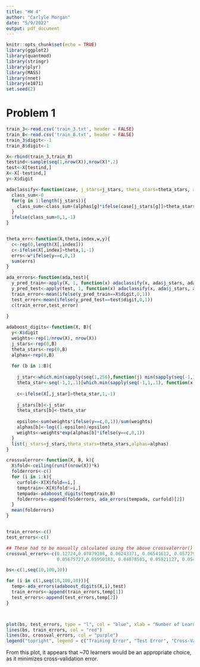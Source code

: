 ```yaml
---
title: "HW 4"
author: "Carlyle Morgan"
date: "5/9/2022"
output: pdf_document
---
```


```r
knitr::opts_chunk$set(echo = TRUE)
library(ggplot2)
library(quantmod)
library(stringr)
library(plyr)
library(MASS)
library(nnet)
library(e1071)
set.seed(2)
```

# Problem 1

```r
train_3<-read.csv('train_3.txt', header = FALSE)
train_8<-read.csv('train_8.txt', header = FALSE)
train_3$digit<--1
train_8$digit<-1

X<-rbind(train_3,train_8)
testind<-sample(seq(1,nrow(X)),nrow(X)*.2)
test<-X[testind,]
X<-X[-testind,]
y<-X$digit

adaclassify<-function(case, j_stars=j_stars, theta_stars=theta_stars, alphas=alphas){
  class_sum<-0
  for(g in 1:length(j_stars)){
    class_sum<-class_sum+(alphas[g]*ifelse(case[j_stars[g]]>theta_stars[g],1,-1))
  }
  ifelse(class_sum>0,1,-1)
}


theta_err<-function(X,theta,index,w,y){
  c<-rep(0,length(X[,index]))
  c<-ifelse(X[,index]>theta,1,-1)
  errs<-w*ifelse(y==c,0,1)
  sum(errs)
}

ada_errors<-function(ada,test){
  y_pred_train<-apply(X, 1, function(x) adaclassify(x, ada$j_stars, ada$theta_stars, ada$alphas))
  y_pred_test<-apply(test, 1, function(x) adaclassify(x, ada$j_stars, ada$theta_stars, ada$alphas))
  train_error<-mean(ifelse(y_pred_train==X$digit,0,1))
  test_error<-mean(ifelse(y_pred_test==test$digit,0,1))
  c(train_error,test_error)
  
}

adaboost_digits<-function(X, B){
  y<-X$digit
  weights<-rep(1/nrow(X), nrow(X))
  j_stars<-rep(0,B)
  theta_stars<-rep(0,B)
  alphas<-rep(0,B)
  
  for (b in 1:B){
    
    j_star<-which.min(sapply(seq(1,256),function(j) min(sapply(seq(-1,1,.1), function(x) theta_err(X,x,j,weights,y)))))
    theta_star<-seq(-1,1,.1)[which.min(sapply(seq(-1,1,.1), function(x) theta_err(X,x,j_star,weights,y)))]
    
    c<-ifelse(X[,j_star]>theta_star,1,-1)
    
    j_stars[b]<-j_star
    theta_stars[b]<-theta_star
    
    epsilon<-sum(weights*ifelse(y==c,0,1))/sum(weights)
    alphas[b]<-log((1-epsilon)/epsilon)
    weights<-weights*exp(alphas[b]*ifelse(y==c,0,1))
  }
  list(j_stars=j_stars,theta_stars=theta_stars,alphas=alphas)
}

crossvalerror<-function(X, B, k){ 
  X$fold<-ceiling(runif(nrow(X))*k)
  folderrors<-c()
  for (i in 1:k){
    curfold<-X[X$fold==i,]
    temptrain<-X[X$fold!=i,]
    tempada<-adaboost_digits(temptrain,B)
    folderrors<-append(folderrors, ada_errors(tempada, curfold)[2])
  }
  mean(folderrors)
}


train_errors<-c()
test_errors<-c()

## These had to be manually calculated using the above crossvalerror() function as they took several minutes each to run
crossval_errors<-c(0.12724,0.07879108, 0.06243371, 0.06541612, 0.05727944,
                   0.05675727,0.05950183, 0.04878585, 0.05821127, 0.05409029, 0.06067585)

bs<-c(1,seq(10,100,10))

for (i in c(1,seq(10,100,10))){
  temp<-ada_errors(adaboost_digits(X,i),test)
  train_errors<-append(train_errors,temp[1])
  test_errors<-append(test_errors,temp[2])
}



plot(bs, test_errors, type = "l", col = "blue", xlab = "Number of Learners", ylab = "Error", ylim = c(0,0.15))
lines(bs, train_errors, col = "red")
lines(bs, crossval_errors, col = "purple")
legend("topright", legend = c("Training Error", "Test Error", "Cross-Validation Error"), lty = c(1,1,1), col = c("red", "blue", "purple"))

```

From this plot, it appears that ~70 learners would be an appropriate choice, as it minimizes cross-validation error.

